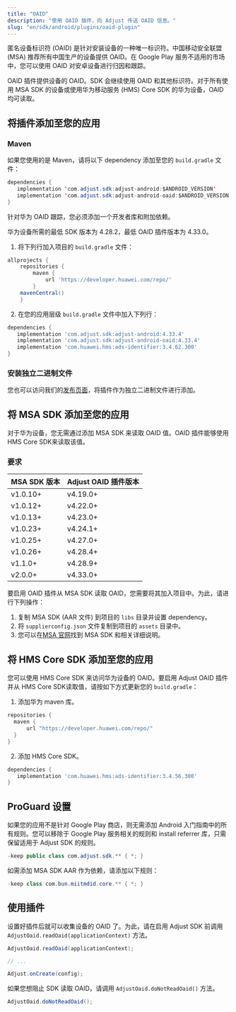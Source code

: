 ```yaml
---
title: "OAID"
description: "使用 OAID 插件，向 Adjust 传送 OAID 信息。"
slug: "en/sdk/android/plugins/oaid-plugin"
---
```

匿名设备标识符 \(OAID\) 是针对安装设备的一种唯一标识符。中国移动安全联盟 \(MSA\) 推荐所有中国生产的设备提供 OAID。在 Google Play 服务不适用的市场中，您可以使用 OAID 对安卓设备进行归因和跟踪。

OAID 插件提供设备的 OAID。SDK 会继续使用 OAID 和其他标识符。对于所有使用 MSA SDK 的设备或使用华为移动服务 \(HMS\) Core SDK 的华为设备，OAID 均可读取。

将插件添加至您的应用
----------

### Maven

如果您使用的是 Maven，请将以下 dependency 添加至您的 `build.gradle` 文件：

```java
dependencies {
   implementation 'com.adjust.sdk:adjust-android:$ANDROID_VERSION'
   implementation 'com.adjust.sdk:adjust-android-oaid:$ANDROID_VERSION'
}
```

针对华为 OAID 跟踪，您必须添加一个开发者库和附加依赖。
<callout type="important"> 

华为设备所需的最低 SDK 版本为 4\.28\.2，最低 OAID 插件版本为 4\.33\.0。
</Callout> 

1. 将下列行加入项目的 `build.gradle` 文件：

```groovy
allprojects {
    repositories {
        maven {
            url 'https://developer.huawei.com/repo/'
        }
    mavenCentral()
    }
```

2. 在您的应用层级 `build.gradle` 文件中加入下列行：

```groovy
dependencies {
   implementation 'com.adjust.sdk:adjust-android:4.33.4'
   implementation 'com.adjust.sdk:adjust-android-oaid:4.33.4'
   implementation 'com.huawei.hms:ads-identifier:3.4.62.300'
}
```

### 安装独立二进制文件

您也可以访问我们的[发布页面](https://github.com/adjust/android_sdk/releases)，将插件作为独立二进制文件进行添加。

将 MSA SDK 添加至您的应用
-----------------

<callout type="note"> 

对于华为设备，您无需通过添加 MSA SDK 来读取 OAID 值。OAID 插件能够使用HMS Core SDK来读取该值。
</Callout> 

### 要求

|   MSA SDK 版本   | Adjust OAID 插件版本 |
|----------------|------------------|
| v1\.0\.10\+ | v4\.19\.0\+   |
| v1\.0\.12\+ | v4\.22\.0\+   |
| v1\.0\.13\+ | v4\.23\.0\+   |
| v1\.0\.23\+ | v4\.24\.1\+   |
| v1\.0\.25\+ | v4\.27\.0\+   |
| v1\.0\.26\+ | v4\.28\.4\+   |
| v1\.1\.0\+  | v4\.28\.9\+   |
| v2\.0\.0\+  | v4\.33\.0\+   |

要启用 OAID 插件从 MSA SDK 读取 OAID，您需要将其加入项目中。为此，请进行下列操作：

1. 复制 MSA SDK \(AAR 文件\) 到项目的 `libs` 目录并设置 dependency。
2. 将 `supplierconfig.json` 文件复制到项目的 `assets` 目录中。
3. 您可以在[MSA 官网](http://www.msa-alliance.cn/col.jsp?id=120)找到 MSA SDK 和相关详细说明。

将 HMS Core SDK 添加至您的应用
----------------------

您可以使用 HMS Core SDK 来访问华为设备的 OAID。要启用 Adjust OAID 插件并从 HMS Core SDK读取值，请按如下方式更新您的 `build.gradle`：

1. 添加华为 maven 库。

```groovy
repositories {
  maven {
      url "https://developer.huawei.com/repo/"
  }
}
```

2. 添加 HMS Core SDK。

```groovy
dependencies {
   implementation 'com.huawei.hms:ads-identifier:3.4.56.300'
}
```

ProGuard 设置
-----------

如果您的应用不是针对 Google Play 商店，则无需添加 Android 入门指南中的所有规则。您可以移除于 Google Play 服务相关的规则和 install referrer 库，只需保留适用于 Adjust SDK 的规则。

```java
-keep public class com.adjust.sdk.** { *; }
```

如需添加 MSA SDK AAR 作为依赖，请添加以下规则：

```java
-keep class com.bun.miitmdid.core.** { *; }
```

使用插件
----

设置好插件后就可以收集设备的 OAID 了。为此，请在启用 Adjust SDK 前调用 `AdjustOaid.readOaid(applicationContext)` 方法。
<tabs> <tab title="Java"> 

```java
AdjustOaid.readOaid(applicationContext);

// ...

Adjust.onCreate(config);
```

</Tab> </Tabs> 

如果您想阻止 SDK 读取 OAID，请调用 `AdjustOaid.doNotReadOaid()` 方法。
<tabs> <tab title="Java"> 

```java
AdjustOaid.doNotReadOaid();

```

</Tab> </Tabs>

